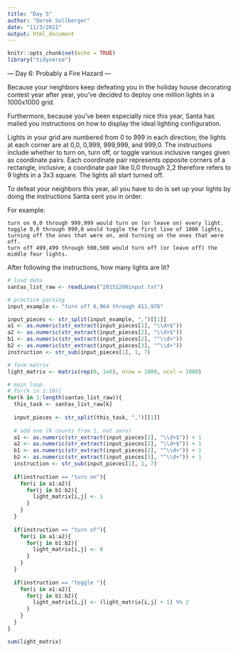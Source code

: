 ```yaml
---
title: "Day 5"
author: "Derek Sollberger"
date: "11/3/2021"
output: html_document
---
```


```r
knitr::opts_chunk$set(echo = TRUE)
library("tidyverse")
```

--- Day 6: Probably a Fire Hazard ---

Because your neighbors keep defeating you in the holiday house decorating contest year after year, you've decided to deploy one million lights in a 1000x1000 grid.

Furthermore, because you've been especially nice this year, Santa has mailed you instructions on how to display the ideal lighting configuration.

Lights in your grid are numbered from 0 to 999 in each direction; the lights at each corner are at 0,0, 0,999, 999,999, and 999,0. The instructions include whether to turn on, turn off, or toggle various inclusive ranges given as coordinate pairs. Each coordinate pair represents opposite corners of a rectangle, inclusive; a coordinate pair like 0,0 through 2,2 therefore refers to 9 lights in a 3x3 square. The lights all start turned off.

To defeat your neighbors this year, all you have to do is set up your lights by doing the instructions Santa sent you in order.

For example:

    turn on 0,0 through 999,999 would turn on (or leave on) every light.
    toggle 0,0 through 999,0 would toggle the first line of 1000 lights, turning off the ones that were on, and turning on the ones that were off.
    turn off 499,499 through 500,500 would turn off (or leave off) the middle four lights.

After following the instructions, how many lights are lit?


```r
# load data
santas_list_raw <- readLines("20151206input.txt")
```

```r
# practice parsing
input_example <- "turn off 6,964 through 411,976"

input_pieces <- str_split(input_example, ",")[[1]]
a1 <- as.numeric(str_extract(input_pieces[1], "\\d+$"))
a2 <- as.numeric(str_extract(input_pieces[2], "\\d+$"))
b1 <- as.numeric(str_extract(input_pieces[2], "^\\d+"))
b2 <- as.numeric(str_extract(input_pieces[3], "^\\d+"))
instruction <- str_sub(input_pieces[1], 1, 7)
```

```r
# form matrix
light_matrix <- matrix(rep(0, 1e6), nrow = 1000, ncol = 1000)
```

```r
# main loop
# for(k in 1:10){
for(k in 1:length(santas_list_raw)){
  this_task <- santas_list_raw[k]
  
  input_pieces <- str_split(this_task, ",")[[1]]
  
  # add one (R counts from 1, not zero)
  a1 <- as.numeric(str_extract(input_pieces[1], "\\d+$")) + 1
  a2 <- as.numeric(str_extract(input_pieces[2], "\\d+$")) + 1
  b1 <- as.numeric(str_extract(input_pieces[2], "^\\d+")) + 1
  b2 <- as.numeric(str_extract(input_pieces[3], "^\\d+")) + 1
  instruction <- str_sub(input_pieces[1], 1, 7)
  
  if(instruction == "turn on"){
    for(i in a1:a2){
      for(j in b1:b2){
        light_matrix[i,j] <- 1
      }
    }
  }
  
  if(instruction == "turn of"){
    for(i in a1:a2){
      for(j in b1:b2){
        light_matrix[i,j] <- 0
      }
    }
  }
  
  if(instruction == "toggle "){
    for(i in a1:a2){
      for(j in b1:b2){
        light_matrix[i,j] <- (light_matrix[i,j] + 1) %% 2
      }
    }
  }
}
```

```r
sum(light_matrix)
```

